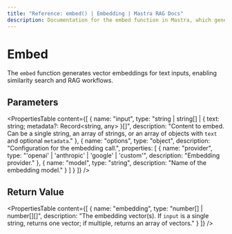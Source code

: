 ```yaml
---
title: "Reference: embed() | Embedding | Mastra RAG Docs"
description: Documentation for the embed function in Mastra, which generates vector embeddings for text inputs.
---
```


# Embed

The `embed` function generates vector embeddings for text inputs, enabling similarity search and RAG workflows.

## Parameters

<PropertiesTable
  content={[
    {
      name: "input",
      type: "string | string[] | { text: string; metadata?: Record<string, any> }[]",
      description: "Content to embed. Can be a single string, an array of strings, or an array of objects with `text` and optional `metadata`."
    },
    {
      name: "options",
      type: "object",
      description: "Configuration for the embedding call.",
      properties: [
        {
          name: "provider",
          type: "'openai' | 'anthropic' | 'google' | 'custom'",
          description: "Embedding provider."
        },
        {
          name: "model",
          type: "string",
          description: "Name of the embedding model."
        }
      ]
    }
  ]}
/>

## Return Value

<PropertiesTable
  content={[
    {
      name: "embedding",
      type: "number[] | number[][]",
      description: "The embedding vector(s). If `input` is a single string, returns one vector; if multiple, returns an array of vectors."
    }
  ]}
/>